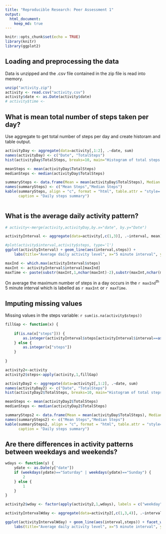 ```yaml
---
title: "Reproducible Research: Peer Assessment 1"
output: 
  html_document:
    keep_md: true
---
```


```r
knitr::opts_chunk$set(echo = TRUE)
library(knitr)
library(ggplot2)
```

## Loading and preprocessing the data

Data is unzipped and the .csv file contained in the zip file is read into memory.

```r
unzip("activity.zip")
activity <- read.csv("activity.csv")
activity$date <- as.Date(activity$date)
# activity$time <- 
```

## What is mean total number of steps taken per day?

Use aggregate to get total number of steps per day and create historam and table output.

```r

activityDay <- aggregate(data=activity[,1:2], .~date, sum)
names(activityDay) <- c("Date", "TotalSteps")
hist(activityDay$TotalSteps, breaks=10, main="Histogram of total steps per day", xlab="Number of steps per day")

meanSteps <- mean(activityDay$TotalSteps)
medianSteps <- median(activityDay$TotalSteps)

summarySteps <- data.frame(Mean = mean(activityDay$TotalSteps), Median = median(activityDay$TotalSteps))
names(summarySteps) <- c("Mean Steps","Median Steps")
kable(summarySteps, align = "c", format = "html", table.attr = "style='width:40%;'",
      caption = "Daily steps summary")
       
```

## What is the average daily activity pattern?

```r

# activity<-merge(activity,activityDay,by.x="date", by.y="Date")

activityInterval <- aggregate(data=activity[,c(1,3)], .~interval, mean)

#plot(activity$interval,activity$steps, type='l')
ggplot(activityInterval) + geom_line(aes(interval,steps)) + 
    labs(title="Average daily activity level", x="5 minute interval", y="Average steps in interval")

maxInd <- which.max(activityInterval$steps)
maxInt <- activityInterval$interval[maxInd]
maxTime <- paste(substr(maxInt,1,nchar(maxInt)-2),substr(maxInt,nchar(maxInt)-1,nchar(maxInt)), sep=":")
```

On average the maximum number of steps in a day occurs in the `r maxInd`^th^ 5 minute interval which is labelled as `r maxInt` or `r maxTime`.

## Imputing missing values

Missing values in the steps variable: `r sum(is.na(activity$steps))`

```r
fillGap <- function(x) {
    
    if(is.na(x["steps"])) {
        as.integer(activityInterval$steps[activityInterval$interval==as.integer(x["interval"])])
    } else {
        as.integer(x["steps"])
    }
    
}

activity2<-activity
activity2$steps<-apply(activity,1,fillGap)

activityDay2 <- aggregate(data=activity2[,1:2], .~date, sum)
names(activityDay2) <- c("Date", "TotalSteps")
hist(activityDay2$TotalSteps, breaks=10, main="Histogram of total steps per day", xlab="Number of steps per day")

meanSteps <- mean(activityDay2$TotalSteps)
medianSteps <- median(activityDay2$TotalSteps)

summarySteps2 <- data.frame(Mean = mean(activityDay$TotalSteps), Median = median(activityDay$TotalSteps))
names(summarySteps2) <- c("Mean Steps","Median Steps")
kable(summarySteps2, align = "c", format = "html", table.attr = "style='width:40%;'",
      caption = "Daily steps summary")


```

## Are there differences in activity patterns between weekdays and weekends?

```r
wdays <- function(y) {
    ydate <- as.Date(y["date"])
    if (weekdays(ydate)=="Saturday" | weekdays(ydate)=="Sunday") {
        2
    } else {
        1
    }
}

activity2$wday <- factor(apply(activity2,1,wdays), labels = c("weekday", "weekend"))

activityIntervalWday <- aggregate(data=activity2[,c(1,3,4)], .~interval+wday, mean)

ggplot(activityIntervalWday) + geom_line(aes(interval,steps)) + facet_wrap("wday", ncol=1) +
    labs(title="Average daily activity level", x="5 minute interval", y="Average steps in interval")


```


